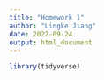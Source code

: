 ```yaml
---
title: "Homework 1"
author: "Lingke Jiang"
date: 2022-09-24
output: html_document
---
```


```r
library(tidyverse)
```